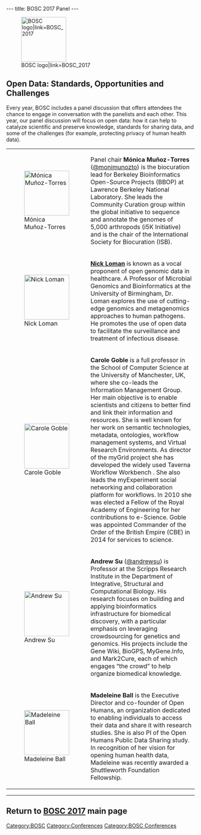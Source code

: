 ---
title: BOSC 2017 Panel
---

[[File:Pear.png|120px|right|BOSC logo|link=BOSC_2017]]
== Open Data: Standards, Opportunities and Challenges ==

Every year, BOSC includes a panel discussion that offers attendees the chance to engage in conversation with the panelists and each other. This year, our panel discussion will focus on open data: how it can help to catalyze scientific and preserve knowledge, standards for sharing data, and some of the challenges (for example, protecting privacy of human health data).

{| border="0" cellspacing="0" cellpadding="5"

|[[File:monica-munoz-torres.jpg|120px|left|Mónica Muñoz-Torres]]
|Panel chair '''Mónica Muñoz-Torres''' ([https://twitter.com/monimunozto @monimunozto]) is the biocuration lead for Berkeley Bioinformatics Open-Source Projects (BBOP) at Lawrence Berkeley National Laboratory. She leads the Community Curation group within the global initiative to sequence and annotate the genomes of 5,000 arthropods (i5K Initiative) and is the chair of the International Society for Biocuration (ISB).
|-
|[[File:NickLoman.jpg|120px|left|Nick Loman]]
|'''[http://lab.loman.net/about/ Nick Loman]''' is known as a vocal proponent of open genomic data in healthcare. A Professor of Microbial Genomics and Bioinformatics at the University of Birmingham, Dr. Loman explores the use of cutting-edge genomics and metagenomics approaches to human pathogens. He promotes the use of open data to facilitate the surveillance and treatment of infectious disease.
|-
|[[File:carole-goble.jpg|120px|left|Carole Goble]]
|'''Carole Goble''' is a full professor in the School of Computer Science at the University of Manchester, UK, where she co-leads the Information Management Group. Her main objective is to enable scientists and citizens to better find and link their information and resources. She is well known for her work on semantic technologies, metadata, ontologies, workflow management systems, and Virtual Research Environments. As director of the myGrid project she has developed the widely used Taverna Workflow Workbench . She also leads the myExperiment social networking and collaboration platform for workflows. In 2010 she was elected a Fellow of the Royal Academy of Engineering for her contributions to e-Science. Goble was appointed Commander of the Order of the British Empire (CBE) in 2014 for services to science.
|-
|[[File:andrew-su.jpg|120px|left|Andrew Su]]
|'''Andrew Su''' ([https://twitter.com/andrewsu @andrewsu]) is Professor at the Scripps Research Institute in the Department of Integrative, Structural and Computational Biology. His research focuses on building and applying bioinformatics infrastructure for biomedical discovery, with a particular emphasis on leveraging crowdsourcing for genetics and genomics. His projects include the Gene Wiki, BioGPS, MyGene.Info, and Mark2Cure, each of which engages “the crowd” to help organize biomedical knowledge. 
|-
|[[File:Madeleine-Ball.jpg|120px|left|Madeleine Ball]]
|'''Madeleine Ball'''  is the Executive Director and co-founder of Open Humans, an organization dedicated to enabling individuals to access their data and share it with research studies. She is also PI of the Open Humans Public Data Sharing study. In recognition of her vision for opening human health data, Madeleine was recently awarded a Shuttleworth Foundation Fellowship.

|}

----

== Return to [[BOSC 2017]] main page ==

[[Category:BOSC]] [[Category:Conferences]]
[[Category:BOSC Conferences]]